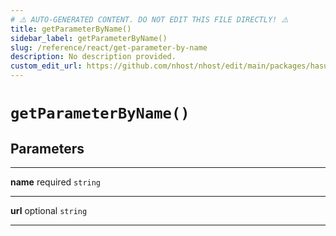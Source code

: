 ```yaml
---
# ⚠️ AUTO-GENERATED CONTENT. DO NOT EDIT THIS FILE DIRECTLY! ⚠️
title: getParameterByName()
sidebar_label: getParameterByName()
slug: /reference/react/get-parameter-by-name
description: No description provided.
custom_edit_url: https://github.com/nhost/nhost/edit/main/packages/hasura-auth-js/src/utils/url.ts#L65
---
```


# `getParameterByName()`

## Parameters

---

**<span className="parameter-name">name</span>** <span className="optional-status">required</span> <code>string</code>

---

**<span className="parameter-name">url</span>** <span className="optional-status">optional</span> <code>string</code>

---

